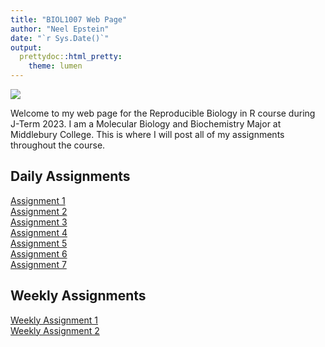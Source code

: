 ```yaml
---
title: "BIOL1007 Web Page"
author: "Neel Epstein"
date: "`r Sys.Date()`"
output:
  prettydoc::html_pretty:
    theme: lumen
---
```

![](Proctor.jpeg)

Welcome to my web page for the Reproducible Biology in R course during J-Term 2023. I am a Molecular Biology and Biochemistry Major at Middlebury College. This is where I will post all of my assignments throughout the course.

## Daily Assignments
[Assignment 1](Assignment_1.html)  
[Assignment 2](Assignment_2.html)  
[Assignment 3](Assignment_3.html)  
[Assignment 4](Assignment_4.html)  
[Assignment 5](Assignment_5.html)  
[Assignment 6](Assignment_6.html)  
[Assignment 7](Assignment_7.html)  

## Weekly Assignments
[Weekly Assignment 1](Weekly_Assignment_1.html)  
[Weekly Assignment 2](Weekly_Assignment_2.html)  

